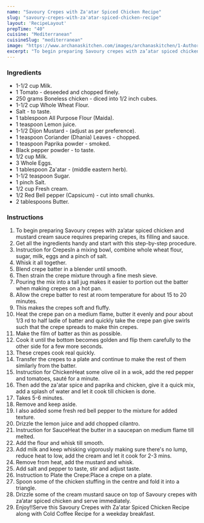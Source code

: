 ---
name: "Savoury Crepes with Za'atar Spiced Chicken Recipe"
slug: "savoury-crepes-with-za'atar-spiced-chicken-recipe"
layout: 'RecipeLayout'
prepTime: "40"
cuisine: "Mediterranean"
cuisineSlug: "mediterranean"
image: "https://www.archanaskitchen.com/images/archanaskitchen/1-Author/Swayampurna_Mishra/Savoury_crepes_with_zaatar_spiced_chicken.jpg"
excerpt: "To begin preparing Savoury crepes with za’atar spiced chicken and mustard cream sauce requires preparing crepes, its filling and sauce"
---

### Ingredients

- 1-1/2 cup Milk.
- 1 Tomato - deseeded and chopped finely.
- 250 grams Boneless chicken - diced into 1/2 inch cubes.
- 1-1/2 cup Whole Wheat Flour.
- Salt - to taste.
- 1 tablespoon All Purpose Flour (Maida).
- 1 teaspoon Lemon juice.
- 1-1/2 Dijon Mustard - (adjust as per preference).
- 1 teaspoon Coriander (Dhania) Leaves - chopped.
- 1 teaspoon Paprika powder - smoked.
- Black pepper powder - to taste.
- 1/2 cup Milk.
- 3 Whole Eggs.
- 1 tablespoon Za'atar - (middle eastern herb).
- 1-1/2 teaspoon Sugar.
- 1 pinch Salt.
- 1/2 cup Fresh cream.
- 1/2 Red Bell pepper (Capsicum) - cut into small chunks.
- 2 tablespoons Butter.

### Instructions

1. To begin preparing Savoury crepes with za’atar spiced chicken and mustard cream sauce requires preparing crepes, its filling and sauce.
1. Get all the ingredients handy and start with this step-by-step procedure.
1. Instruction for CrepesIn a mixing bowl, combine whole wheat flour, sugar, milk, eggs and a pinch of salt.
1. Whisk it all together.
1. Blend crepe batter in a blender until smooth.
1. Then strain the crepe mixture through a fine mesh sieve.
1. Pouring the mix into a tall jug makes it easier to portion out the batter when making crepes on a hot pan.
1. Allow the crepe batter to rest at room temperature for about 15 to 20 minutes.
1. This makes the crepes soft and fluffy.
1. Heat the crepe pan on a medium flame, butter it evenly and pour about 1/3 rd to half ladle of batter and quickly take the crepe pan give swirls such that the crepe spreads to make thin crepes.
1. Make the film of batter as thin as possible.
1. Cook it until the bottom becomes golden and flip them carefully to the other side for a few more seconds.
1. These crepes cook real quickly.
1. Transfer the crepes to a plate and continue to make the rest of them similarly from the batter.
1. Instruction for ChickenHeat some olive oil in a wok, add the red pepper and tomatoes, sauté for a minute.
1. Then add the za'atar spice and paprika and chicken, give it a quick mix, add a splash of water and let it cook till chicken is done.
1. Takes 5-6 minutes.
1. Remove and keep aside.
1. I also added some fresh red bell pepper to the mixture for added texture.
1. Drizzle the lemon juice and add chopped cilantro.
1. Instruction for SauceHeat the butter in a saucepan on medium flame till melted.
1. Add the flour and whisk till smooth.
1. Add milk and keep whisking vigorously making sure there's no lump, reduce heat to low, add the cream and let it cook for 2-3 mins.
1. Remove from heat, add the mustard and whisk.
1. Add salt and pepper to taste, stir and adjust taste.
1. Instruction to Plate the Crepe:Place a crepe on a plate.
1. Spoon some of the chicken stuffing in the centre and fold it into a triangle.
1. Drizzle some of the cream mustard sauce on top of Savoury crepes with za’atar spiced chicken and serve immediately.
1. Enjoy!!Serve this Savoury Crepes with Za'atar Spiced Chicken Recipe along with Cold Coffee Recipe for a weekday breakfast.
